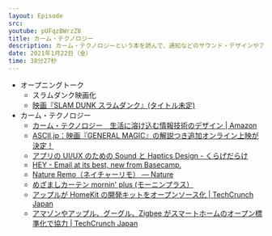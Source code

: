 ```yaml
---
layout: Episode
src:
youtube: pUFqzBWrzZ8
title: カーム・テクノロジー
description: カーム・テクノロジーという本を読んで、通知などのサウンド・デザインやアンビエント・デザイン、本を読むきっかけになったGeneral Magicなどについて話しました。
date: 2021年1月22日（金）
time: 38分27秒
---
```


- オープニングトーク
  - スラムダンク映画化
  - [映画『SLAM DUNK スラムダンク』(タイトル未定)](https://slamdunk-movie.jp/)
- カーム・テクノロジー
  - [カーム・テクノロジー　生活に溶け込む情報技術のデザイン | Amazon](https://www.amazon.co.jp/dp/B08FB7YJK7)
  - [ASCII.jp：映画『GENERAL MAGIC』の解説つき追加オンライン上映が決定！](https://ascii.jp/elem/000/004/025/4025337/)
  - [アプリの UI/UX のための Sound と Haptics Design - くらげだらけ](https://kudakurage.hatenadiary.com/entry/2019/08/13/080000)
  - [HEY - Email at its best, new from Basecamp.](https://hey.com/)
  - [Nature Remo（ネイチャーリモ） — Nature](https://nature.global/jp/nature-remo)
  - [めざましカーテン mornin' plus (モーニンプラス）](https://mornin.jp/)
  - [アップルが HomeKit の開発キットをオープンソース化 | TechCrunch Japan](https://jp.techcrunch.com/2019/12/20/2019-12-19-anybody-can-now-make-homekit-accessories/)
  - [アマゾンやアップル、グーグル、Zigbee がスマートホームのオープン標準化で協力 | TechCrunch Japan](https://jp.techcrunch.com/2019/12/19/2019-12-19-amazon-apple-google-and-zigbee-join-forces-for-an-open-smart-home-standard/)
